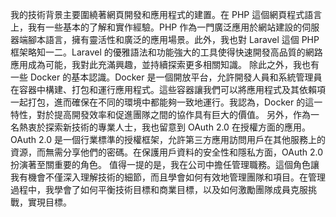 我的技術背景主要圍繞著網頁開發和應用程式的建置。在 PHP 這個網頁程式語言上，我有一些基本的了解和實作經驗。PHP 作為一門廣泛應用於網站建設的伺服器端腳本語言，擁有靈活性和廣泛的應用場景。此外，我也對 Laravel 這個 PHP 框架略知一二。Laravel 的優雅語法和功能強大的工具使得快速開發高品質的網路應用成為可能，我對此充滿興趣，並持續探索更多相關知識。 除此之外，我也有一些 Docker 的基本認識。Docker 是一個開放平台，允許開發人員和系統管理員在容器中構建、打包和運行應用程式。這些容器讓我們可以將應用程式及其依賴項一起打包，進而確保在不同的環境中都能夠一致地運行。我認為，Docker 的這一特性，對於提高開發效率和促進團隊之間的協作具有巨大的價值。 另外，作為一名熱衷於探索新技術的專業人士，我也留意到 OAuth 2.0 在授權方面的應用。OAuth 2.0 是一個行業標準的授權框架，允許第三方應用訪問用戶在其他服務上的資源，而無需分享他們的密碼。在保護用戶資料的安全性和隱私方面，OAuth 2.0 扮演著至關重要的角色。 值得一提的是，我在公司中擔任管理職務。這個角色讓我有機會不僅深入理解技術的細節，而且學會如何有效地管理團隊和項目。在管理過程中，我學會了如何平衡技術目標和商業目標，以及如何激勵團隊成員克服挑戰，實現目標。
